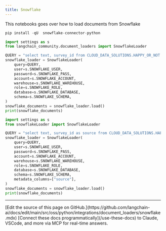 ```yaml
---
title: Snowflake
---
```


This notebooks goes over how to load documents from Snowflake

```python
pip install -qU  snowflake-connector-python
```

```python
import settings as s
from langchain_community.document_loaders import SnowflakeLoader
```

```python
QUERY = "select text, survey_id from CLOUD_DATA_SOLUTIONS.HAPPY_OR_NOT.OPEN_FEEDBACK limit 10"
snowflake_loader = SnowflakeLoader(
    query=QUERY,
    user=s.SNOWFLAKE_USER,
    password=s.SNOWFLAKE_PASS,
    account=s.SNOWFLAKE_ACCOUNT,
    warehouse=s.SNOWFLAKE_WAREHOUSE,
    role=s.SNOWFLAKE_ROLE,
    database=s.SNOWFLAKE_DATABASE,
    schema=s.SNOWFLAKE_SCHEMA,
)
snowflake_documents = snowflake_loader.load()
print(snowflake_documents)
```

```python
import settings as s
from snowflakeLoader import SnowflakeLoader

QUERY = "select text, survey_id as source from CLOUD_DATA_SOLUTIONS.HAPPY_OR_NOT.OPEN_FEEDBACK limit 10"
snowflake_loader = SnowflakeLoader(
    query=QUERY,
    user=s.SNOWFLAKE_USER,
    password=s.SNOWFLAKE_PASS,
    account=s.SNOWFLAKE_ACCOUNT,
    warehouse=s.SNOWFLAKE_WAREHOUSE,
    role=s.SNOWFLAKE_ROLE,
    database=s.SNOWFLAKE_DATABASE,
    schema=s.SNOWFLAKE_SCHEMA,
    metadata_columns=["source"],
)
snowflake_documents = snowflake_loader.load()
print(snowflake_documents)
```

---

<Callout icon="pen-to-square" iconType="regular">
    [Edit the source of this page on GitHub.](https://github.com/langchain-ai/docs/edit/main/src/oss/python/integrations/document_loaders/snowflake.mdx)
</Callout>
<Tip icon="terminal" iconType="regular">
    [Connect these docs programmatically](/use-these-docs) to Claude, VSCode, and more via MCP for    real-time answers.
</Tip>
